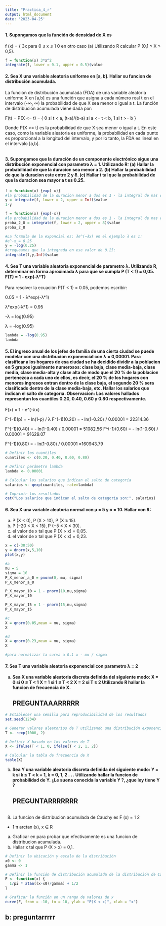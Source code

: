 ```yaml
---
title: "Practica_4_r"
output: html_document
date: '2023-04-25'
---
```


#### 1. Supongamos que la función de densidad de X es

f (x) = { 3x para 0 ≤ x ≤ 1 0 en otro caso (a) Utilizando R calcular P (0,1 ≤ X ≤ 0,5).

```r
f = function(x) 3*x^2
integrate(f, lower = 0.1, upper = 0.5)$value

```

#### 2. Sea X una variable aleatoria uniforme en [a, b]. Hallar su funcion de distribución acumulada.

La función de distribución acumulada (FDA) de una variable aleatoria uniforme X en [a,b] es una función que asigna a cada número real t en el intervalo (-∞, ∞) la probabilidad de que X sea menor o igual a t. La función de distribución acumulada viene dada por:

F(t) = P(X \<= t) = { 0 si t \< a, (t-a)/(b-a) si a \<= t \< b, 1 si t \>= b }

Donde P(X \<= t) es la probabilidad de que X sea menor o igual a t. En este caso, como la variable aleatoria es uniforme, la probabilidad en cada punto es proporcional a la longitud del intervalo, y por lo tanto, la FDA es lineal en el intervalo [a,b].

```r

```

#### 3. Supongamos que la duración de un componente electrónico sigue una distribución exponencial con parametro λ = 1. Utilizando R: (a) Hallar la probabilidad de que la duracion sea menor a 2. (b) Hallar la probabilidad de que la duracion este entre 2 y 8. (c) Hallar t tal que la probabilidad de que la duracion sea mayor a t es 0.25.

```r
f = function(x) {exp(-x)}
#la probabilidad de la duracion menor a dos es 1 - la integral de mas de dos
y = integrate(f, lower = 2, upper = Inf)$value
1-y
```

```r
f = function(x) {exp(-x)}
#la probabilidad de la duracion menor a dos es 1 - la integral de mas de dos
proba_2_8 = integrate(f, lower = 2, upper = 8)$value
proba_2_8
```

```r
#La formula de la exponcial es: λe^(−λx) en el ejemplo λ es 1: 
#e^-x = 0.25
y = -log(0.25)
#crequeamos que la integrada en ese valor de 0.25: 
integrate(f,y,Inf)$value
```

#### 4. Sea T una variable aleatoria exponencial de parametro λ. Utilizando R, determinar en forma aproximada λ para que se cumpla P (T \< 1) = 0,05. F(T) = 1 - exp(-λ\*T)

Para resolver la ecuación P(T \< 1) = 0.05, podemos escribir:

0.05 = 1 - λ\*exp(-λ\*1)

λ\*exp(-λ\*1) = 0.95

-λ = log(0.95)

λ = -log(0.95)

```r
lambda = -log(0.95)
lambda
```

#### 5. El ingreso anual de los jefes de familia de una cierta ciudad se puede modelar con una distribucion exponencial con λ = 0,00001. Para clasificar a los hogares de esa ciudad se ha decidido dividir a la poblacion en 5 grupos igualmente numerosos: clase baja, clase media-baja, clase media, clase media-alta y clase alta de modo que el 20 % de la poblacion pertenezca a cada uno de ellos, es decir, el 20 % de los hogares con menores ingresos entran dentro de la clase baja, el segundo 20 % sera clasificado dentro de la clase media-baja, etc. Hallar los salarios que indican el salto de categorıa. Observacion: Los valores hallados representan los cuantiles 0.20, 0.40, 0.60 y 0.80 respectivamente.

F(x) = 1 - e\^(-λx)

F\^(-1)(p) = - ln(1-p) / λ F\^(-1)(0.20) = - ln(1-0.20) / 0.00001 = 22314.36

F\^(-1)(0.40) = - ln(1-0.40) / 0.00001 = 51082.56 F\^(-1)(0.60) = - ln(1-0.60) / 0.00001 = 91629.07

F\^(-1)(0.80) = - ln(1-0.80) / 0.00001 =160943.79

```r
# Definir los cuantiles
cuantiles <- c(0.20, 0.40, 0.60, 0.80)

# Definir parámetro lambda
lambda <- 0.00001

# Calcular los salarios que indican el salto de categoría
salarios <- qexp(cuantiles, rate=lambda)

# Imprimir los resultados
cat("Los salarios que indican el salto de categoría son:", salarios)

```

#### 6. Sea X una variable aleatoria normal con µ = 5 y σ = 10. Hallar con R:

(a) P (X \< 0), P (X \> 10), P (X ≥ 15).
(b) P (−20 \< X \< 15), P (−5 ≤ X ≤ 30).
(c) el valor de x tal que P (X \> x) = 0,05.
(d) el valor de x tal que P (X \< x) = 0,23.

```r
x = c(-30:50)
y = dnorm(x,5,10)
plot(x,y)
```

```r
#a
mu = 5
sigma = 10
P_X_menor_a_0 = pnorm(0, mu, sigma)
P_X_menor_a_0

P_X_mayor_10 = 1 - pnorm(10,mu,sigma)
P_X_mayor_10 

P_X_mayor_15 = 1 - pnorm(15,mu,sigma)
P_X_mayor_15
```

```r
#c
X = qnorm(0.05,mean = mu, sigma)
X 

#d
X = qnorm(0.23,mean = mu, sigma)
X 
```

```r
#para normalizar la curva a 0.1 x - mu / sigma 

```

#### 7. Sea T una variable aleatoria exponencial con parametro λ = 2

(a) **Sea X una variable aleatoria discreta definida del siguiente modo: X = 0 si 0 ≤ T \< 1 X = 1 si 1 ≤ T \< 2 X = 2 si T ≥ 2 Utilizando R hallar la funcion de frecuencia de X.**

    ## PREGUNTAAARRRRR

```r
# Establecer una semilla para reproducibilidad de los resultados
set.seed(1234)

# Generar valores aleatorios de T utilizando una distribución exponencial con λ = 2
T <- rexp(1000, 2)

# Definir X basado en los valores de T
X <- ifelse(T < 1, 0, ifelse(T < 2, 1, 2))

# Calcular la tabla de frecuencia de X
table(X)

```

(b) **Sea Y una variable aleatoria discreta definida del siguiente modo: Y = k si k ≤ T \< k + 1, k = 0, 1, 2 . . . Utilizando hallar la funcion de probabilidad de Y. ¿Le suena conocida la variable Y ?, ¿que ley tiene Y ?**

    ## PREGUNTARRRRRRR

```r

```

8.  La funcion de distribucion acumulada de Cauchy es F (x) = 1 2

-   1 π arctan (x), x ∈ R

(a) Graficar en para probar que efectivamente es una funcion de distribucion acumulada.
(b) Hallar x tal que P (X \> x) = 0,1.

```r
# Definir la ubicación y escala de la distribución
x0 <- 0
gamma <- 1

# Definir la función de distribución acumulada de la distribución de Cauchy
F <- function(x) {
  1/pi * atan((x-x0)/gamma) + 1/2
}

# Graficar la función en un rango de valores de x
curve(F, from = -10, to = 10, ylab = "P(X ≤ x)", xlab = "x")


```

## b: preguntarrrrr
